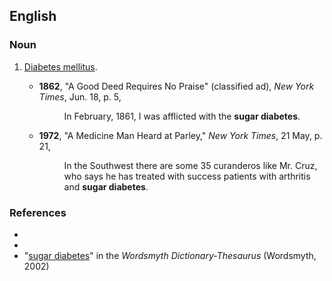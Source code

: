 ==English==

===Noun===
{{en-noun|head=[[sugar]] [[diabetes]]|-}}

# {{context|informal|dated|lang=en}} [[diabetes mellitus|Diabetes mellitus]].
#* '''1862''', "A Good Deed Requires No Praise" (classified ad), ''New York Times'', Jun. 18, p. 5,
#*: In February, 1861, I was afflicted with the '''sugar diabetes'''.
#* '''1972''', "A Medicine Man Heard at Parley," ''New York Times'', 21 May, p. 21,
#*: In the Southwest there are some 35 curanderos like Mr. Cruz, who says he has treated with success patients with arthritis and '''sugar diabetes'''.

===References===
* {{R:Dictionary.com}}
* {{R:Encarta}}
* "[http://www.wordsmyth.net/live/home.php?script=search&matchent=sugar+diabetes&matchtype=exact sugar diabetes]" in the ''Wordsmyth Dictionary-Thesaurus'' (Wordsmyth, 2002)